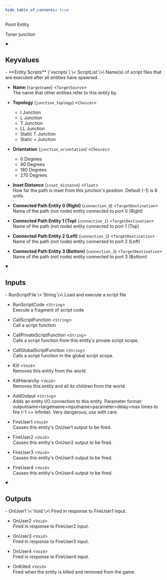 ```yaml
---
hide_table_of_contents: true
---
```


<!---
!!!!!!
THIS PAGE IS AUTOGENERATED FROM GAME FGD DEFINITIONS!
DO NOT EDIT MANUALLY!
!!!!!!

In order to make edits, you can make an annotation file in /fgd_dump_overrides
-->


Point Entity

Toner junction

<details open>
<summary><h2>Keyvalues</h2></summary>
- **Entity Scripts** (`vscripts`) \<`ScriptList`\>\
Name(s) of script files that are executed after all entities have spawned.

- **Name** (`targetname`) \<`TargetSource`\>\
The name that other entities refer to this entity by.

- **Topology** (`junction_toplogy`) \<`Choices`\>
  - I Junction
  - L Junction
  - T Junction
  - LL Junction
  - Static T Junction
  - Static + Junction


- **Orientation** (`junction_orientation`) \<`Choices`\>
  - 0 Degrees
  - 90 Degrees
  - 180 Degrees
  - 270 Degrees


- **Inset Distance** (`inset_distance`) \<`Float`\>\
How far the path is inset from this junction's position. Default (-1) is 8 units.

- **Connected Path Entity 0 (Right)** (`connection_0`) \<`TargetDestination`\>\
Name of the path (not node) entity connected to port 0 (Right)

- **Connected Path Entity 1 (Top)** (`connection_1`) \<`TargetDestination`\>\
Name of the path (not node) entity connected to port 1 (Top)

- **Connected Path Entity 2 (Left)** (`connection_2`) \<`TargetDestination`\>\
Name of the path (not node) entity connected to port 2 (Left)

- **Connected Path Entity 3 (Bottom)** (`connection_3`) \<`TargetDestination`\>\
Name of the path (not node) entity connected to port 3 (Bottom)


 </details>
<details open>
<summary><h2>Inputs</h2></summary>
- RunScriptFile \<`String`\>\
Load and execute a script file

- RunScriptCode \<`String`\>\
Execute a fragment of script code

- CallScriptFunction \<`String`\>\
Call a script function

- CallPrivateScriptFunction \<`String`\>\
Calls a script function from this entity's private script scope.

- CallGlobalScriptFunction \<`String`\>\
Calls a script function in the global script scope.

- Kill \<`Void`\>\
Removes this entity from the world.

- KillHierarchy \<`Void`\>\
Removes this entity and all its children from the world.

- AddOutput \<`String`\>\
Adds an entity I/O connection to this entity. Parameter format: outputname&gt;targetname>inputname&gt;parameter&gt;delay&gt;max times to fire (-1 == infinite). Very dangerous, use with care.

- FireUser1 \<`Void`\>\
Causes this entity's OnUser1 output to be fired.

- FireUser2 \<`Void`\>\
Causes this entity's OnUser2 output to be fired.

- FireUser3 \<`Void`\>\
Causes this entity's OnUser3 output to be fired.

- FireUser4 \<`Void`\>\
Causes this entity's OnUser4 output to be fired.


 </details>
<details open>
<summary><h2>Outputs</h2></summary>
- OnUser1 \<`Void`\>\
Fired in response to FireUser1 input.

- OnUser2 \<`Void`\>\
Fired in response to FireUser2 input.

- OnUser3 \<`Void`\>\
Fired in response to FireUser3 input.

- OnUser4 \<`Void`\>\
Fired in response to FireUser4 input.

- OnKilled \<`Void`\>\
Fired when the entity is killed and removed from the game.


 </details>